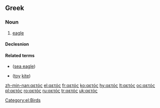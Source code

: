 ==Greek==

===Noun===
{{el-noun|m|aetós|αετοί|aetoí}}

# [[eagle]]

====Declesnion====
{{el-nM-ος-οι-1|αετ}}

====Related terms====
* {{l|el|αλιάετος|tr=aliáetos}} {{m}} ([[sea eagle]])
* {{l|el|χαρταετός|tr=chartaetós}} {{m}} ([[toy]] [[kite]])

[[Category:el:Birds]]

[[zh-min-nan:αετός]]
[[el:αετός]]
[[fr:αετός]]
[[ko:αετός]]
[[hy:αετός]]
[[lt:αετός]]
[[oc:αετός]]
[[pl:αετός]]
[[ro:αετός]]
[[ru:αετός]]
[[tr:αετός]]
[[uk:αετός]]
